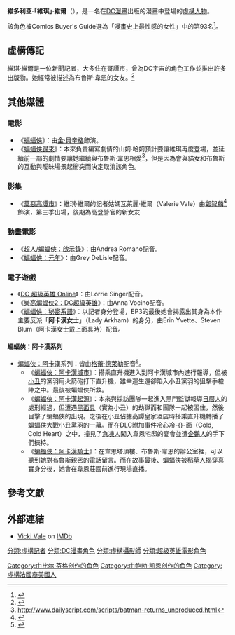 {{NoteTA
|G1=美國漫畫
|G2=Movie
|G3=Show
|1=zh-cn:哥谭;zh-tw:高譚; zh-hk:葛咸;
|2=zh-tw:阿卡漢;zh-cn:阿卡姆;
}}
{{Superherobox|
image=
|caption=
|real_name=維多利亞·「維琪」·維爾（Victoria "Vicki" Vale）
|publisher=[[DC漫畫|DC漫畫]]
|character_name=維琪·維爾<br>Vicki Vale
|debut=《[[蝙蝠俠|蝙蝠俠]]》 #49 (1948年10/11月)
|creators=[[比爾·芬格|比爾·芬格]]<br>[[鲍勃·凯恩|鲍勃·凯恩]]
|supports = 蝙蝠俠
|aliases= 
|powers= 
|}}
'''維多利亞·「維琪」·維爾'''（{{lang-en|Victoria "Vicki" Vale}}），是一名在[[DC漫畫|DC漫畫]]出版的漫畫中登場的[[虛構人物|虛構人物]]。

該角色被Comics Buyer's Guide選為「漫畫史上最性感的女性」中的第93名<ref>{{cite book| last = Frankenhoff| first = Brent| authorlink = Brent Frankenhoff| title = Comics Buyer's Guide Presents: 100 Sexiest Women in Comics| publisher = [[Krause_Publications|Krause Publications]] | year = 2011| page = 58| url = | isbn = 1-4402-2988-0}}</ref>。

==虛構傳記==
維琪·維爾是一位新聞記者，大多住在哥譚市，曾為DC宇宙的角色工作並推出許多出版物。她經常被描述為布魯斯·韋恩的女友。<ref>{{cite book |last1=Fleisher |first1=Michael L. |title=The Encyclopedia of Comic Book Heroes, Volume 1: Batman |date=1976 |publisher=Macmillan Publishing Co |isbn=0-02-538700-6 |url=https://archive.org/details/encyclopediaofco01flei/page/98/mode/2up |accessdate=29 March 2020 |pages=98-101}}</ref>

==其他媒體==
===電影===
*《[[蝙蝠俠_(1989年電影)|蝙蝠俠]]》：由[[金·貝辛格|金·貝辛格]]飾演。
*《[[蝙蝠俠歸來|蝙蝠俠歸來]]》：本來負責編寫劇情的山姆·哈姆預計要讓維琪再度登場，並延續前一部的劇情要讓她繼續與布魯斯·韋恩相愛<ref>http://www.dailyscript.com/scripts/batman-returns_unproduced.html</ref>，但是因為會與[[貓女|貓女]]和布魯斯的互動與曖昧場景起衝突而決定取消該角色。

===影集===
*《[[哥譚_(電視劇)|萬惡高譚市]]》：維琪·維爾的記者姑媽瓦萊麗·維爾（Valerie Vale）由[[鄭智麟|鄭智麟]]<ref>{{cite web|url=http://tvline.com/2016/06/09/gotham-vicki-vale-season-3-cast-spoilers-ask-ausiello/|title=Ask Ausiello: Spoilers on The Flash, Chicago Fire, Outlander, Gotham, Bones, Grimm, UnREAL, Empire and More|publisher=TV Line|last=Ausiello|first=Michael|date=June 9, 2016}}</ref>飾演，第三季出場，後期為高登警官的新女友

===動畫電影===
*《[[超人/蝙蝠俠：啟示錄|超人/蝙蝠俠：啟示錄]]》：由Andrea Romano配音。
*《[[蝙蝠俠：元年|蝙蝠俠：元年]]》：由Grey DeLisle配音。

===電子遊戲===
*《[[DC_超級英雄_Online|DC 超級英雄 Online]]》：由Lorrie Singer配音。
*《[[樂高蝙蝠俠2：DC超級英雄|樂高蝙蝠俠2：DC超級英雄]]》：由Anna Vocino配音。
*《[[蝙蝠俠：秘密系譜|蝙蝠俠：秘密系譜]]》：以記者身分登場，EP3的最後她會揭露出其身為本作主要反派「'''阿卡漢女士'''」（Lady Arkham）的身分，由Erin Yvette、Steven Blum（阿卡漢女士戴上面具時）配音。

====蝙蝠俠：阿卡漢系列====
*[[蝙蝠俠：阿卡漢|蝙蝠俠：阿卡漢]]系列：皆由[[格蕾·德萊勒|格蕾·德萊勒]]配音<ref>{{cite av media|url=https://www.youtube.com/watch?v=A4mFjqkH7DQ|title=Sac Anime 2013-Live from Arkham panel with Kevin Conroy and Grey Delisle|date=9 January 2013|publisher=|via=YouTube}}</ref>。
**《[[蝙蝠俠：阿卡漢城市|蝙蝠俠：阿卡漢城市]]》：搭乘直升機進入到阿卡漢城市內進行報導，但被[[小丑_(漫畫)|小丑]]的黨羽用火箭砲打下直升機，雖幸運生還卻陷入小丑黨羽的狙擊手槍陣之中。最後被蝙蝠俠所救。
**《[[蝙蝠俠：阿卡漢起源|蝙蝠俠：阿卡漢起源]]》：本來與採訪團隊一起進入黑門監獄報導[[日曆人|日曆人]]的處刑經過，但遭遇[[黑面具|黑面具]]（實為小丑）的劫獄而和團隊一起被困住，然後目擊了蝙蝠俠的出現。之後在小丑佔據高譚皇家酒店時搭乘直升機轉播了蝙蝠俠大戰小丑黨羽的一幕。而在DLC附加事件冷心冷-{}-面（Cold, Cold Heart）之中，撞見了[[急凍人|急凍人]]闖入韋恩宅邸的宴會並遭[[企鵝人|企鵝人]]的手下們挾持。
**《[[蝙蝠俠：阿卡漢騎士|蝙蝠俠：阿卡漢騎士]]》：在韋恩塔頂樓、布魯斯·韋恩的辦公室裡，可以聽到她對布魯斯親密的電話留言。而在故事最後、蝙蝠俠被[[稻草人_(漫畫)|稻草人]]揭穿真實身分後，她會在韋恩莊園前進行現場直播。

==參考文獻==
{{REFLIST}}

==外部連結==
* [https://web.archive.org/web/20170511020938/http://www.imdb.com/character/ch0000213/ Vicki Vale] on [[IMDb|IMDb]]

{{蝙蝠俠登場角色}}
{{正義聯盟角色}}
{{DEFAULTSORT:Vale, Vicki}}
[[分類:虛構記者|分類:虛構記者]]
[[Category:由比尔·芬格创作的角色|Category:由比尔·芬格创作的角色]]
[[Category:由鲍勃·凯恩创作的角色|Category:由鲍勃·凯恩创作的角色]]
[[分類:DC漫畫角色|分類:DC漫畫角色]]
[[分類:虛構攝影師|分類:虛構攝影師]]
[[分類:超級英雄電影角色|分類:超級英雄電影角色]]
[[Category:虛構法國裔美國人|Category:虛構法國裔美國人]]